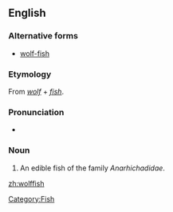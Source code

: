 ==English==

===Alternative forms===
* [[wolf-fish]]

===Etymology===
From ''[[wolf]]'' + ''[[fish]]''.

===Pronunciation===
* {{IPA|/ˈwʊlffɪʃ/}}

===Noun===
{{en-noun|wolffish}}

# An edible fish of the family ''Anarhichadidae''.

[[Category:Fish]]

[[zh:wolffish]]